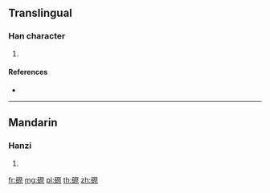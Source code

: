 {{character info/new}}
==Translingual==

===Han character===
{{Han char|rn=112|rad=石|as=10|sn=15|four=|canj=MRBOF}}

# {{defn|Han|sort=石10}}

====References====
* {{Han ref|kx=0835.130|dkj=24424|hdz=42453.110|uh=78DC|ud=30940}}

----

==Mandarin==

===Hanzi===
{{cmn-hanzi|pin=[[qì]] ([[qi4]])|wg=ch'i<sup>4</sup>}}

# {{defn|lang=cmn|sort=石10}}

[[fr:磜]]
[[mg:磜]]
[[pl:磜]]
[[th:磜]]
[[zh:磜]]